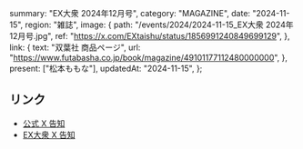   summary: "EX大衆 2024年12月号",
  category: "MAGAZINE",
  date: "2024-11-15",
  region: "雑誌",
  image: {
    path: "/events/2024/2024-11-15_EX大衆 2024年12月号.jpg",
    ref: "https://x.com/EXtaishu/status/1856991240849699129",
  },
  link: {
    text: "双葉社 商品ページ",
    url: "https://www.futabasha.co.jp/book/magazine/49101177112480000000",
  },
  present: ["松本ももな"],
  updatedAt: "2024-11-15",
};

## リンク

- [公式 X 告知](https://x.com/takanenofficial/status/1857287425195974974)
- [EX大衆 X 告知](https://x.com/EXtaishu/status/1856991240849699129)

